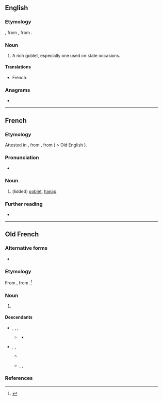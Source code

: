 ==English==

===Etymology===
{{etyl|fr|en}} {{m|fr|hanap}}, from {{etyl|frk|en}} {{m|frk|*hnapp}}, from {{etyl|gem-pro|en}} {{m|gem-pro|*hnappaz||cup, bowl}}.

===Noun===
{{en-noun}}

# {{lb|en|obsolete}} A rich goblet, especially one used on state occasions.

====Translations====
{{trans-top|rich goblet}}
* French: {{t+|fr|hanap|m}}
{{trans-mid}}
{{trans-bottom}}

===Anagrams===
* {{anagrams|en|pahan}}

----

==French==

===Etymology===
Attested in {{etyl|fro|fr}}, from {{etyl|frk|fr}} {{m|frk|*hnapp}}, from {{etyl|gem-pro|fr}} ( > Old English {{m|ang|hnæp}}).

===Pronunciation===
* {{fr-asph}} {{fr-IPA|hanape}}

===Noun===
{{fr-noun|m}}

# {{lb|fr|historical}} (lidded) [[goblet]], [[#English|hanap]]

===Further reading===
* {{R:TLFi}}

----

==Old French==

===Alternative forms===
* {{alter|fro|hanape|henap|hennap|hannap}}

===Etymology===
From {{inh|fro|ML.|hanappus||cup, goblet}}, from {{der|fro|frk|*hnapp||cup, bowl}}.<ref>{{R:FEW|page=214|title=*hnapp}}</ref>

===Noun===
{{fro-noun|m}}

# {{l|en|hanap}} {{gloss|goblet}}

====Descendants====
* {{desc|frm|hanap}}, {{l|frm|hennap}}, {{l|frm|hannap}}, {{l|frm|henap}}
** {{desc|fr|hanap}} {{q|historical}}
*** {{desc|en|hanap|bor=1}}
* {{desc|fro|haneper|der=1}}, {{l|fro|hanaper}}, {{l|fro|hanapier||maker or seller of hanaps}}
** {{desc|frm|hanapier}}
** {{desc|enm|hanaper|bor=1}}, {{l|enm|haneper}}, {{l|enm|henyper}}

===References===
<references />